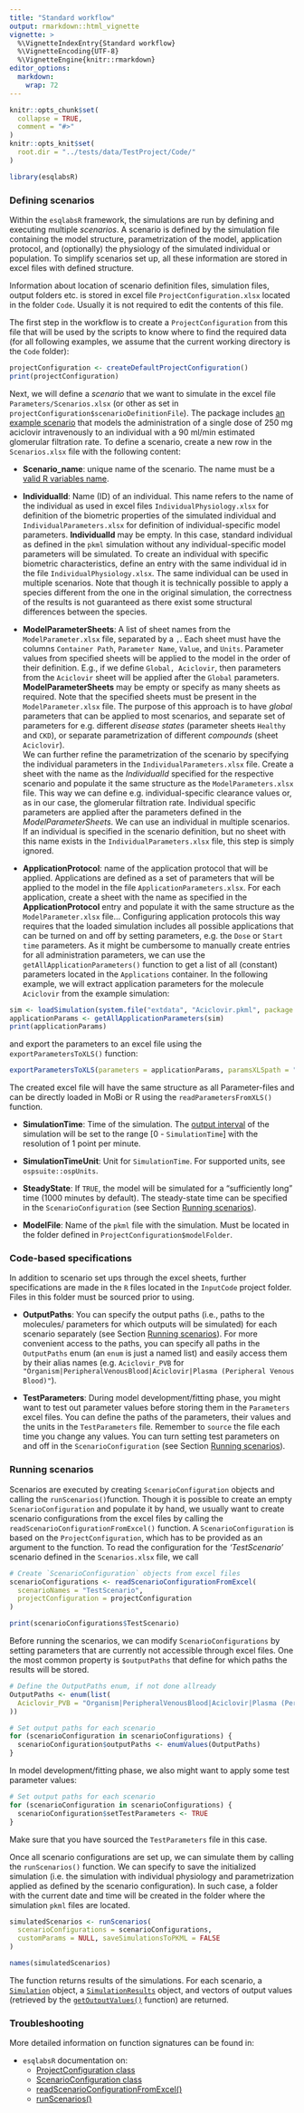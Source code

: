```yaml
---
title: "Standard workflow"
output: rmarkdown::html_vignette
vignette: >
  %\VignetteIndexEntry{Standard workflow}
  %\VignetteEncoding{UTF-8}
  %\VignetteEngine{knitr::rmarkdown}
editor_options: 
  markdown: 
    wrap: 72
---
```


```r
knitr::opts_chunk$set(
  collapse = TRUE,
  comment = "#>"
)
knitr::opts_knit$set(
  root.dir = "../tests/data/TestProject/Code/"
)
```

```r
library(esqlabsR)
```

### Defining scenarios

Within the `esqlabsR` framework, the simulations are run by defining and
executing multiple *scenarios*. A scenario is defined by the simulation
file containing the model structure, parametrization of the model,
application protocol, and (optionally) the physiology of the simulated
individual or population. To simplify scenarios set up, all these
information are stored in excel files with defined structure.

Information about location of scenario definition files, simulation
files, output folders etc. is stored in excel file
`ProjectConfiguration.xlsx` located in the folder `Code`. Usually it is
not required to edit the contents of this file.

The first step in the workflow is to create a `ProjectConfiguration`
from this file that will be used by the scripts to know where to find
the required data (for all following examples, we assume that the
current working directory is the `Code` folder):

```r
projectConfiguration <- createDefaultProjectConfiguration()
print(projectConfiguration)
```

Next, we will define a *scenario* that we want to simulate in the excel
file `Parameters/Scenarios.xlsx` (or other as set in
`projectConfiguration$scenarioDefinitionFile`). The package includes [an
example
scenario](https://github.com/esqLABS/esqlabsR/blob/HEAD/tests/data/TestProject/Parameters/Scenarios.xlsx)
that models the administration of a single dose of 250 mg aciclovir
intravenously to an individual with a 90 ml/min estimated glomerular
filtration rate. To define a scenario, create a new row in the
`Scenarios.xlsx` file with the following content:

-   **Scenario_name**: unique name of the scenario. The name must be a
    [valid R variables
    name](https://cran.r-project.org/doc/FAQ/R-FAQ.html#What-are-valid-names_003f).
-   **IndividualId**: Name (ID) of an individual. This name refers to
    the name of the individual as used in excel files
    `IndividualPhysiology.xlsx` for definition of the biometric
    properties of the simulated individual and
    `IndividualParameters.xlsx` for definition of individual-specific
    model parameters. **IndividualId** may be empty. In this case,
    standard individual as defined in the `pkml` simulation without any
    individual-specific model parameters will be simulated. 
To create an individual with specific biometric characteristics, define
an entry with the same individual id in the file
`IndividualPhysiology.xlsx`. The same individual can be used in multiple
scenarios. Note that though it is technically possible to apply a
species different from the one in the original simulation, the
correctness of the results is not guaranteed as there exist some
structural differences between the species.

-   **ModelParameterSheets**: A list of sheet names from the
    `ModelParameter.xlsx` file, separated by a `,`. Each sheet must have
    the columns `Container Path`, `Parameter Name`, `Value`, and
    `Units`. Parameter values from specified sheets will be applied to
    the model in the order of their definition. E.g., if we define
    `Global, Aciclovir`, then parameters from the `Aciclovir` sheet will
    be applied after the `Global` parameters. **ModelParameterSheets**
    may be empty or specify as many sheets as required. Note that the
    specified sheets must be present in the `ModelParameter.xlsx` file.
    The purpose of this approach is to have *global* parameters that can
    be applied to most scenarios, and separate set of parameters for
    e.g. different *disease states* (parameter sheets `Healthy` and
    `CKD`), or separate parametrization of different *compounds* (sheet
    `Aciclovir`).  
We can further refine the parametrization of the scenario by specifying
the individual parameters in the `IndividualParameters.xlsx` file.
Create a sheet with the name as the *IndividualId* specified for the
respective scenario and populate it the same structure as the
`ModelParameters.xlsx` file. This way we can define e.g.
individual-specific clearance values or, as in our case, the glomerular
filtration rate. Individual specific parameters are applied after the
parameters defined in the *ModelParameterSheets*. We can use an
individual in multiple scenarios. If an individual is specified in the
scenario definition, but no sheet with this name exists in the
`IndividualParameters.xlsx` file, this step is simply ignored.

-   **ApplicationProtocol**: name of the application protocol that will
    be applied. Applications are defined as a set of parameters that
    will be applied to the model in the file
    `ApplicationParameters.xlsx`. For each application, create a sheet
    with the name as specified in the **ApplicationProtocol** entry and
    populate it with the same structure as the `ModelParameter.xlsx`
    file...
  Configuring application protocols this way requires that the loaded
simulation includes all possible applications that can be turned on and
off by setting parameters, e.g. the `Dose` or `Start time` parameters.
As it might be cumbersome to manually create entries for all
administration parameters, we can use the
`getAllApplicationParameters()` function to get a list of all (constant)
parameters located in the `Applications` container. In the following
example, we will extract application parameters for the molecule
`Aciclovir` from the example simulation:

```r
sim <- loadSimulation(system.file("extdata", "Aciclovir.pkml", package = "ospsuite"))
applicationParams <- getAllApplicationParameters(sim)
print(applicationParams)
```
and export the parameters to an excel file using the
`exportParametersToXLS()` function:
```r
exportParametersToXLS(parameters = applicationParams, paramsXLSpath = "../Applications.xlsx")
```
The created excel file will have the same structure as all
Parameter-files and can be directly loaded in MoBi or R using the
`readParametersFromXLS()` function.

- **SimulationTime**: Time of the simulation. The [output interval](https://www.open-systems-pharmacology.org/OSPSuite-R/reference/setOutputInterval.html) 
of the simulation will be set to the range [0 - `SimulationTime`] with the resolution 
of 1 point per minute.

- **SimulationTimeUnit**: Unit for `SimulationTime`. For supported units, see 
`ospsuite::ospUnits`.

- **SteadyState**: If `TRUE`, the model will be simulated for a "sufficiently long"
time (1000 minutes by default). The steady-state time can be specified in the 
`ScenarioConfiguration` (see Section [Running scenarios](#running-scenarios)).

- **ModelFile**: Name of the `pkml` file with the simulation. Must be located in 
the folder defined in `ProjectConfiguration$modelFolder`.

### Code-based specifications

In addition to scenario set ups through the excel sheets, further specifications 
are made in the `R` files located in the `InputCode` project folder. Files in this 
folder must be sourced prior to using.

- **OutputPaths**: You can specify the output paths (i.e., paths to the molecules/
parameters for which outputs will be simulated) for each scenario separately 
(see Section [Running scenarios](#running-scenarios)). For more convenient access 
to the paths, you can specify all paths in the `OutputPaths` enum (an `enum` is 
just a named list) and easily access them by their alias names (e.g. `Aciclovir_PVB` 
for `"Organism|PeripheralVenousBlood|Aciclovir|Plasma (Peripheral Venous Blood)"`).

- **TestParameters**:  During model development/fitting phase, you might want to 
test out parameter values before storing them in the `Parameters` excel files. 
You can define the paths of the parameters, their values and the units in the 
`TestParameters` file. Remember to `source` the file each time you change any values. 
You can turn setting test parameters on and off in the `ScenarioConfiguration` 
(see Section [Running scenarios](#running-scenarios)).

### Running scenarios

Scenarios are executed by creating `ScenarioConfiguration` objects
and calling the `runScenarios()`function. Though it is possible to create an 
empty `ScenarioConfiguration` and populate it by hand, we usually want to create 
scenario configurations from the excel files by calling the `readScenarioConfigurationFromExcel()` function. A `ScenarioConfiguration` is based 
on the `ProjectConfiguration`, which has to be provided as an argument to the 
function. To read the configuration for the *'TestScenario'* scenario defined in 
the `Scenarios.xlsx` file, we call

```r
# Create `ScenarioConfiguration` objects from excel files
scenarioConfigurations <- readScenarioConfigurationFromExcel(
  scenarioNames = "TestScenario",
  projectConfiguration = projectConfiguration
)

print(scenarioConfigurations$TestScenario)
```

Before running the scenarios, we can modify `ScenarioConfigurations` by setting 
parameters that are currently not accessible through excel files. One the most 
common property is `$outputPaths` that define for which paths the results will 
be stored.

```r
# Define the OutputPaths enum, if not done allready
OutputPaths <- enum(list(
  Aciclovir_PVB = "Organism|PeripheralVenousBlood|Aciclovir|Plasma (Peripheral Venous Blood)"
))

# Set output paths for each scenario
for (scenarioConfiguration in scenarioConfigurations) {
  scenarioConfiguration$outputPaths <- enumValues(OutputPaths)
}
```

In model development/fitting phase, we also might want to apply some test parameter 
values:

```r
# Set output paths for each scenario
for (scenarioConfiguration in scenarioConfigurations) {
  scenarioConfiguration$setTestParameters <- TRUE
}
```

Make sure that you have sourced the `TestParameters` file in this case.

Once all scenario configurations are set up, we can simulate them by calling the 
`runScenarios()` function. We can specify to save the initialized simulation 
(i.e. the simulation with individual physiology and parametrization applied as 
defined by the scenario configuration). In such case, a folder with the current 
date and time will be created in the folder where the simulation `pkml` files 
are located.

```r
simulatedScenarios <- runScenarios(
  scenarioConfigurations = scenarioConfigurations,
  customParams = NULL, saveSimulationsToPKML = FALSE
)

names(simulatedScenarios)
```

The function returns results of the simulations. For each scenario, a [`Simulation`](https://www.open-systems-pharmacology.org/OSPSuite-R/reference/Simulation.html) object, a [`SimulationResults`](https://www.open-systems-pharmacology.org/OSPSuite-R/reference/SimulationResults.html) object, and vectors of output values (retrieved by the [`getOutputValues()`](https://www.open-systems-pharmacology.org/OSPSuite-R/reference/getOutputValues.html) 
function) are returned.

### Troubleshooting

More detailed information on function signatures can be found in:

-   `esqlabsR` documentation on:
    -   [ProjectConfiguration
        class](https://esqlabs.github.io/esqlabsR/reference/ProjectConfiguration.html)
    -   [ScenarioConfiguration
        class](https://esqlabs.github.io/esqlabsR/reference/ScenarioConfiguration.html)
    -   [readScenarioConfigurationFromExcel()](https://esqlabs.github.io/esqlabsR/reference/readScenarioConfigurationFromExcel.html)
    -   [runScenarios()](https://esqlabs.github.io/esqlabsR/reference/runScenarios.html)
